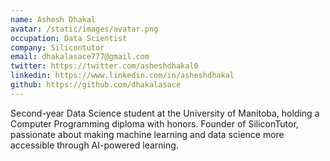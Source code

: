 ```yaml
---
name: Ashesh Dhakal
avatar: /static/images/avatar.png
occupation: Data Scientist
company: Silicontutor
email: dhakalasace777@gmail.com
twitter: https://twitter.com/asheshdhakal0
linkedin: https://www.linkedin.com/in/asheshdhakal 
github: https://github.com/dhakalasace
---
```


Second-year Data Science student at the University of Manitoba, holding a Computer Programming diploma with honors. Founder of SiliconTutor, passionate about making machine learning and data science more accessible through AI-powered learning.
